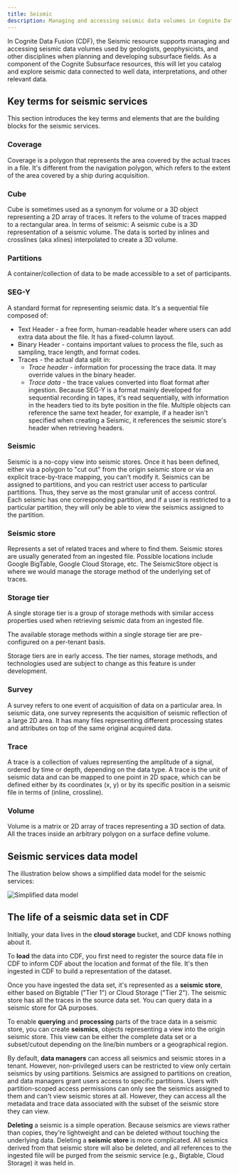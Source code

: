 ```yaml
---
title: Seismic
description: Managing and accessing seismic data volumes in Cognite Data Fusion.
---
```


In Cognite Data Fusion (CDF), the Seismic resource supports managing and accessing seismic data volumes used by geologists, geophysicists, and other disciplines when planning and developing subsurface fields. As a component of the Cognite Subsurface resources, this will let you catalog and explore seismic data connected to well data, interpretations, and other relevant data.

## Key terms for seismic services

This section introduces the key terms and elements that are the building blocks for the seismic services.

### Coverage

Coverage is a polygon that represents the area covered by the actual traces in a file. It's different from the navigation polygon, which refers to the extent of the area covered by a ship during acquisition.

### Cube

Cube is sometimes used as a synonym for volume or a 3D object representing a 2D array of traces. It refers to the volume of traces mapped to a rectangular area. In terms of seismic: A seismic cube is a 3D representation of a seismic volume. The data is sorted by inlines and crosslines (aka xlines) interpolated to create a 3D volume.

### Partitions

A container/collection of data to be made accessible to a set of participants.

### SEG-Y

A standard format for representing seismic data. It's a sequential file composed of:

- Text Header - a free form, human-readable header where users can add extra data about the file. It has a fixed-column layout.
- Binary Header - contains important values to process the file, such as sampling, trace length, and format codes.
- Traces - the actual data split in:
  - _Trace header_ - information for processing the trace data. It may override values in the binary header.
  - _Trace data_ - the trace values converted into float format after ingestion. Because SEG-Y is a format mainly developed for sequential recording in tapes, it's read sequentially, with information in the headers tied to its byte position in the file. Multiple objects can reference the same text header, for example, if a header isn't specified when creating a Seismic, it references the seismic store's header when retrieving headers.

### Seismic

Seismic is a no-copy view into seismic stores. Once it has been defined, either via a polygon to "cut out" from the origin seismic store or via an explicit trace-by-trace mapping, you can't modify it. Seismics can be assigned to partitions, and you can restrict user access to particular partitions. Thus, they serve as the most granular unit of access control. Each seismic has one corresponding partition, and if a user is restricted to a particular partition, they will only be able to view the seismics assigned to the partition.

### Seismic store

Represents a set of related traces and where to find them. Seismic stores are usually generated from an ingested file. Possible locations include Google BigTable, Google Cloud Storage, etc. The SeismicStore object is where we would manage the storage method of the underlying set of traces.

### Storage tier

A single storage tier is a group of storage methods with similar access properties used when retrieving seismic data from an ingested file.

The available storage methods within a single storage tier are pre-configured on a per-tenant basis.

<Note>
Storage tiers are in early access. The tier names, storage methods, and technologies used are subject to change as this feature is under development.
</Note>

### Survey

A survey refers to one event of acquisition of data on a particular area. In seismic data, one survey represents the acquisition of seismic reflection of a large 2D area. It has many files representing different processing states and attributes on top of the same original acquired data.

### Trace

A trace is a collection of values representing the amplitude of a signal, ordered by time or depth, depending on the data type. A trace is the unit of seismic data and can be mapped to one point in 2D space, which can be defined either by its coordinates (x, y) or by its specific position in a seismic file in terms of (inline, crossline).

### **Volume**

Volume is a matrix or 2D array of traces representing a 3D section of data. All the traces inside an arbitrary polygon on a surface define volume.

## Seismic services data model

The illustration below shows a simplified data model for the seismic services:

<img  src="/images/cdf/dev/concepts/resource_types/simplified_data_model_V2.PNG" alt="Simplified data model" width="x%"/>

## The life of a seismic data set in CDF

Initially, your data lives in the **cloud storage** bucket, and CDF knows nothing about it.

To **load** the data into CDF, you first need to register the source data file in CDF to inform CDF about the location and format of the file. It's then ingested in CDF to build a representation of the dataset.

Once you have ingested the data set, it's represented as a **seismic store**, either based on Bigtable ("Tier 1") or Cloud Storage ("Tier 2"). The seismic store has all the traces in the source data set. You can query data in a seismic store for QA purposes.

To enable **querying** and **processing** parts of the trace data in a seismic store, you can create **seismics**, objects representing a view into the origin seismic store. This view can be either the complete data set or a subset/cutout depending on the line/bin numbers or a geographical region.

By default, **data managers** can access all seismics and seismic stores in a tenant. However, non-privileged users can be restricted to view only certain seismics by using partitions. Seismics are assigned to partitions on creation, and data managers grant users access to specific partitions. Users with partition-scoped access permissions can only see the seismics assigned to them and can't view seismic stores at all. However, they can access all the metadata and trace data associated with the subset of the seismic store they can view.

**Deleting** a seismic is a simple operation. Because seismics are views rather than copies, they're lightweight and can be deleted without touching the underlying data. Deleting a **seismic store** is more complicated. All seismics derived from that seismic store will also be deleted, and all references to the ingested file will be purged from the seismic service (e.g., Bigtable, Cloud Storage) it was held in.
